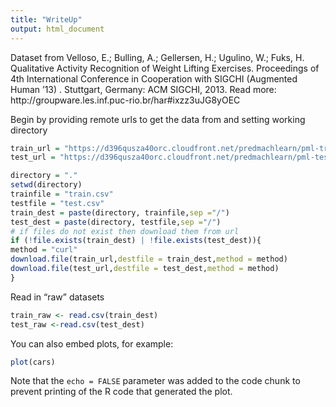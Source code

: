 ```yaml
---
title: "WriteUp"
output: html_document
---
```

Dataset from
Velloso, E.; Bulling, A.; Gellersen, H.; Ugulino, W.; Fuks, 
H. Qualitative Activity Recognition of Weight Lifting Exercises. 
Proceedings of 4th International Conference in Cooperation with 
SIGCHI (Augmented Human '13) . Stuttgart, Germany: ACM SIGCHI, 2013.
Read more: http://groupware.les.inf.puc-rio.br/har#ixzz3uJG8yOEC


Begin by providing remote urls to get the data from and setting working directory 
```r
train_url = "https://d396qusza40orc.cloudfront.net/predmachlearn/pml-training.csv"
test_url = "https://d396qusza40orc.cloudfront.net/predmachlearn/pml-testing.csv" 

directory = "."
setwd(directory)
trainfile = "train.csv"
testfile = "test.csv"
train_dest = paste(directory, trainfile,sep ="/")
test_dest = paste(directory, testfile,sep ="/")
# if files do not exist then download them from url
if (!file.exists(train_dest) | !file.exists(test_dest)){
method = "curl"  
download.file(train_url,destfile = train_dest,method = method)
download.file(test_url,destfile = test_dest,method = method)
}
```
Read in "raw" datasets

```r
train_raw <- read.csv(train_dest)
test_raw <-read.csv(test_dest)
```

You can also embed plots, for example:

```r
plot(cars)
```

Note that the `echo = FALSE` parameter was added to the code chunk to prevent printing of the R code that generated the plot.
